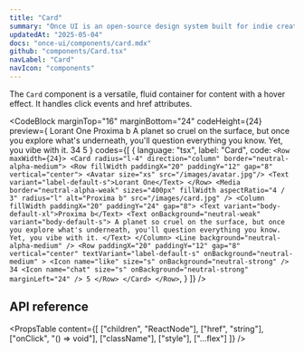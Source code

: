 ```yaml
---
title: "Card"
summary: "Once UI is an open-source design system built for indie creators, small teams, and startups to fuel the next generation of web applications."
updatedAt: "2025-05-04"
docs: "once-ui/components/card.mdx"
github: "components/Card.tsx"
navLabel: "Card"
navIcon: "components"
---
```


The `Card` component is a versatile, fluid container for content with a hover effect. It handles click events and href attributes.

<CodeBlock
  marginTop="16"
  marginBottom="24"
  codeHeight={24}
  preview={
    <Row fillWidth horizontal="center">
      <Row maxWidth={24}>
        <Card radius="l-4" direction="column" border="neutral-alpha-medium">
          <Row fillWidth paddingX="20" paddingY="12" gap="8" vertical="center">
            <Avatar size="xs" src="/images/avatar.jpg"/>
            <Text variant="label-default-s">Lorant One</Text>
          </Row>
          <Media
            border="neutral-alpha-weak"
            sizes="400px"
            fillWidth
            aspectRatio="4 / 3"
            radius="l"
            alt="Proxima b"
            src="/images/docs/once-ui/vibe-coding-light.jpg"
          />
          <Column fillWidth paddingX="20" paddingY="24" gap="8">
            <Text variant="body-default-xl">Proxima b</Text>
            <Text onBackground="neutral-weak" variant="body-default-s">
              A planet so cruel on the surface, but once you explore what's underneath, you'll question
              everything you know. Yet, you vibe with it.
            </Text>
          </Column>
          <Line background="neutral-alpha-medium" />
          <Row
            paddingX="20"
            paddingY="12"
            gap="8"
            vertical="center"
            textVariant="label-default-s"
            onBackground="neutral-medium"
          >
            <Icon name="like" size="s" onBackground="neutral-strong" />
            34
            <Icon
              name="chat"
              size="s"
              onBackground="neutral-strong"
              marginLeft="24"
            />
            5
          </Row>
        </Card>
      </Row>
    </Row>
  }
  codes={[
    {
      language: "tsx",
      label: "Card",
      code:
`<Row maxWidth={24}>
    <Card radius="l-4" direction="column" border="neutral-alpha-medium">
      <Row fillWidth paddingX="20" paddingY="12" gap="8" vertical="center">
        <Avatar size="xs" src="/images/avatar.jpg"/>
        <Text variant="label-default-s">Lorant One</Text>
      </Row>
      <Media
        border="neutral-alpha-weak"
        sizes="400px"
        fillWidth
        aspectRatio="4 / 3"
        radius="l"
        alt="Proxima b"
        src="/images/card.jpg"
      />
      <Column fillWidth paddingX="20" paddingY="24" gap="8">
        <Text variant="body-default-xl">Proxima b</Text>
        <Text onBackground="neutral-weak" variant="body-default-s">
          A planet so cruel on the surface, but once you explore what's underneath, you'll question
          everything you know. Yet, you vibe with it.
        </Text>
      </Column>
      <Line background="neutral-alpha-medium" />
      <Row
        paddingX="20" paddingY="12" gap="8" vertical="center"
        textVariant="label-default-s" onBackground="neutral-medium"
      >
        <Icon name="like" size="s" onBackground="neutral-strong" />
        34
        <Icon name="chat" size="s" onBackground="neutral-strong" marginLeft="24" />
        5
      </Row>
    </Card>
</Row>`,
    }
  ]}
/>

## API reference

<PropsTable
  content={[
    ["children", "ReactNode"],
    ["href", "string"],
    ["onClick", "() => void"],
    ["className"],
    ["style"],
    ["...flex"]
  ]}
/>